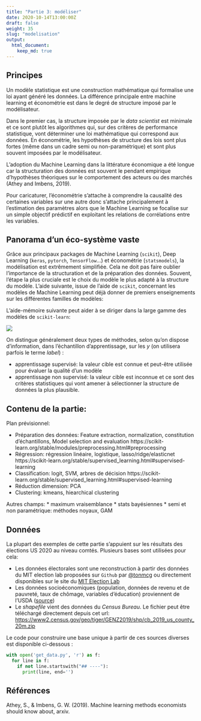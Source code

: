 ```yaml
---
title: "Partie 3: modéliser"
date: 2020-10-14T13:00:00Z
draft: false
weight: 35
slug: "modelisation"
output:
  html_document:
    keep_md: true
---
```



## Principes

Un modèle statistique est une construction mathématique qui formalise une loi
ayant généré les données. La différence principale entre machine learning et économétrie
est dans le degré de structure imposé par le modélisateur. 

Dans le premier cas,
la structure imposée par le *data scientist* est minimale et ce sont plutôt
les algorithmes qui, sur des critères de performance statistique, vont
déterminer une loi mathématique qui correspond aux données. En économétrie,
les hypothèses de structure des lois sont plus fortes (même dans un cadre semi ou non-paramétrique) et sont plus souvent imposées
par le modélisateur.

L'adoption du Machine Learning dans la littérature économique a été longue car la structuration des données est souvent le pendant empirique d'hypothèses théoriques sur le comportement des acteurs ou des marchés (Athey and Imbens, 2019). 

Pour caricaturer, l’économétrie s’attache à comprendre la causalité des certaines variables sur une autre donc s'attache principalement à l'estimation des paramètres alors que le Machine Learning se focalise sur un simple objectif prédictif en exploitant les relations de corrélations entre les variables.

## Panorama d'un éco-système vaste

Grâce aux principaux packages de Machine Learning (`scikit`), Deep Learning (`keras`, `pytorch`, `TensorFlow`...) et économétrie  (`statsmodels`), la modélisation est extrêmement simplifiée. Cela ne doit pas faire oublier l'importance de la structuration et de la préparation des données. Souvent, l'étape la plus cruciale est le choix du modèle le plus adapté à la structure du modèle. L'aide suivante, issue de l'aide de `scikit`, concernant les modèles de Machine Learning peut déjà donner de premiers enseignements sur les différentes familles de modèles:

L'aide-mémoire suivante peut aider à se diriger dans la large gamme des modèles de `scikit-learn`: 

![](https://scikit-learn.org/stable/_static/ml_map.png)


On distingue généralement deux types de méthodes, selon qu'on dispose d'information, dans l'échantillon
d'apprentissage, sur les *y* (on utilisera parfois le terme *label*) :

* apprentissage supervisé: la valeur cible est connue et peut-être utilisée pour évaluer la qualité d'un modèle
* apprentissage non supervisé: la valeur cible est inconnue et ce sont des critères statistiques qui vont amener
à sélectionner la structure de données la plus plausible. 


## Contenu de la partie:

Plan prévisionnel:

* Préparation des données: Feature extraction, normalization, constitution d'échantillons,
Model selection and evaluation
https://scikit-learn.org/stable/modules/preprocessing.html#preprocessing
* Régression: régression linéaire, logistique, lasso/ridge/elasticnet
https://scikit-learn.org/stable/supervised_learning.html#supervised-learning
* Classification: logit, SVM, arbres de décision
https://scikit-learn.org/stable/supervised_learning.html#supervised-learning
* Réduction dimension: PCA
* Clustering: kmeans, hiearchical clustering

Autres champs:
* maximum vraisemblance
* stats bayésiennes
* semi et non paramétrique: méthodes noyaux, GAM

## Données

La plupart des exemples de cette partie s'appuient sur les résultats des
élections US 2020 au niveau comtés. Plusieurs bases sont utilisées pour 
cela:

* Les données électorales sont une reconstruction à partir des données du MIT election lab
proposées sur `Github` par [@tonmcg](https://github.com/tonmcg/US_County_Level_Election_Results_08-20)
ou directement disponibles sur le site du [MIT Election Lab](https://electionlab.mit.edu/data)
* Les données socioéconomiques (population, données de revenu et de pauvreté, 
taux de chômage, variables d'éducation) proviennent de l'USDA ([source](https://www.ers.usda.gov/data-products/county-level-data-sets/))
* Le *shapefile* vient des données du *Census Bureau*. Le fichier peut
être téléchargé directement depuis cet url:
<https://www2.census.gov/geo/tiger/GENZ2019/shp/cb_2019_us_county_20m.zip>

Le code pour construire une base unique à partir de ces sources diverses
est disponible ci-dessous : 

```python
with open('get_data.py', 'r') as f:
  for line in f:
    if not line.startswith("## ----"):
      print(line, end='')
```



## Références

Athey, S., & Imbens, G. W. (2019). Machine learning methods economists should know about, arxiv.